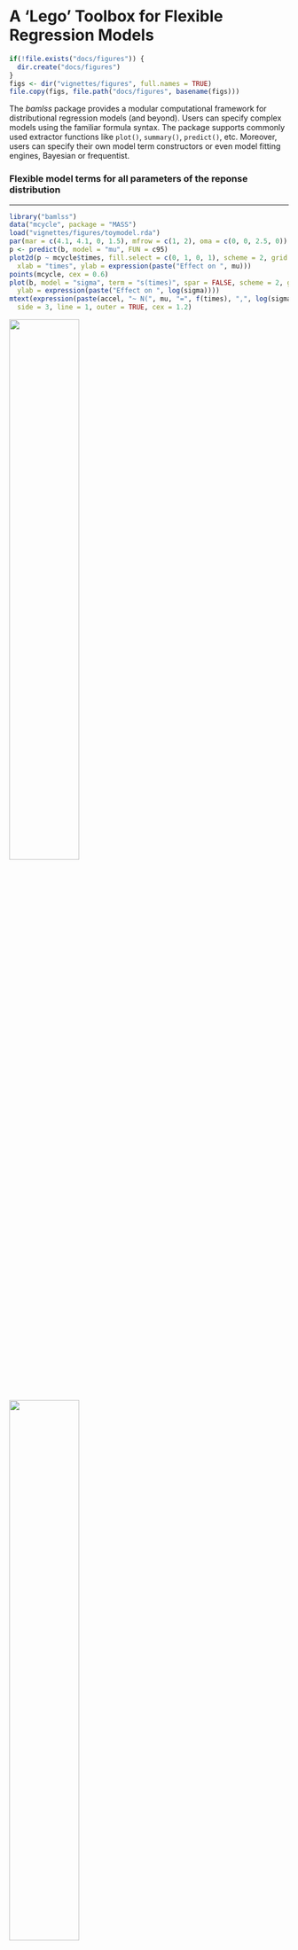 # A 'Lego' Toolbox for Flexible Regression Models

```r
if(!file.exists("docs/figures")) {
  dir.create("docs/figures")
}
figs <- dir("vignettes/figures", full.names = TRUE)
file.copy(figs, file.path("docs/figures", basename(figs)))
```

The _bamlss_ package provides a modular computational framework for distributional regression
models (and beyond). Users can specify complex models using the familiar formula syntax. The
package supports commonly used extractor functions like `plot()`, `summary()`, `predict()`, etc.
Moreover, users can specify their own model term constructors or even model fitting engines, 
Bayesian or frequentist.


### Flexible model terms for all parameters of the reponse distribution

---

```r
library("bamlss")
data("mcycle", package = "MASS")
load("vignettes/figures/toymodel.rda")
par(mar = c(4.1, 4.1, 0, 1.5), mfrow = c(1, 2), oma = c(0, 0, 2.5, 0))
p <- predict(b, model = "mu", FUN = c95)
plot2d(p ~ mcycle$times, fill.select = c(0, 1, 0, 1), scheme = 2, grid = 100,
  xlab = "times", ylab = expression(paste("Effect on ", mu)))
points(mcycle, cex = 0.6)
plot(b, model = "sigma", term = "s(times)", spar = FALSE, scheme = 2, grid = 100,
  ylab = expression(paste("Effect on ", log(sigma))))
mtext(expression(paste(accel, "~ N(", mu, "=", f(times), ",", log(sigma), "=", f(times), ")")),
  side = 3, line = 1, outer = TRUE, cex = 1.2)
```

![](figures/firemodel-effects-baseline.png){width=50%}
![](figures/firemodel-effects-daytime-curves.png){width=50%}

### Spatial effects

---

![](figures/firemodel-effects-spatial-tc.png){width=50%}
![](figures/firemodel-effects-spatial-td.png){width=50%}

### Prediction

---

![](figures/rainmodel-effects-predict.png){width=100%}

## Model diagnostics

---

```r
par(mar = c(4.1, 4.1, 2.5, 1.5), mfrow = c(1, 2))
plot(b, which = 3, spar = FALSE, col = "lightgray")
plot(b, which = 4, spar = FALSE)
```

```r
par(mar = c(4.1, 4.1, 2.5, 1.5), mfrow = c(1, 2))
plot(b$samples[[1]][, 1:2])
```
